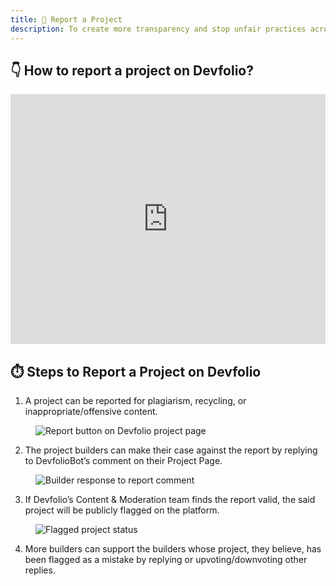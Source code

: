 ```yaml
---
title: 🧐 Report a Project
description: To create more transparency and stop unfair practices across Devfolio projects, we've added a feature to report projects publicly.
---
```


## 👇 How to report a project on Devfolio?

<iframe
  width="100%"
  height="400"
  src="https://www.youtube.com/embed/ETEUWyrzVlI"
  title="How to report a project on Devfolio"
  frameborder="0"
  allowfullscreen
></iframe>


## ⏱️ Steps to Report a Project on Devfolio

1. A project can be reported for plagiarism, recycling, or inappropriate/offensive content.

<figure>
  <img src="/assets/image (97).png" alt="Report button on Devfolio project page" />
</figure>

2. The project builders can make their case against the report by replying to DevfolioBot’s comment on their Project Page.

<figure>
  <img src="/assets/image (129).png" alt="Builder response to report comment" />
</figure>

3. If Devfolio’s Content & Moderation team finds the report valid, the said project will be publicly flagged on the platform.

<figure>
  <img src="/assets/image (136).png" alt="Flagged project status" />
</figure>

4. More builders can support the builders whose project, they believe, has been flagged as a mistake by replying or upvoting/downvoting other replies.

